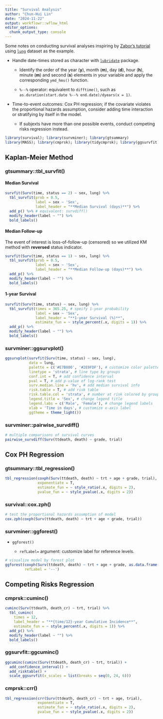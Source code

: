 ```yaml
---
title: "Survival Analysis"
author: "Chun-Hui Lin"
date: "2024-11-22"
output: workflowr::wflow_html
editor_options:
  chunk_output_type: console
---
```


Some notes on conducting survival analyses inspiring by [Zabor's tutorial](https://www.emilyzabor.com/tutorials/survival_analysis_in_r_tutorial.html) using [`lung`](https://rdrr.io/cran/survival/man/lung.html) dataset as the example.

* Handle date-times stored as character with [`lubridate`](https://lubridate.tidyverse.org/) package.

  * Identify the order of the year (**y**), month (**m**), day (**d**), hour (**h**),
minute (**m**) and second (**s**) elements in your variable and apply the corresponding `ymd_hms()` function.

  * `%--%` operator: equivalent to `difftime()`, such as `as.duration(start.date %--% end.date)/dyears(x = 1)`.
  
* Time-to-event outcomes: Cox PH regression; if the covariate violates the proportional hazards assumption, consider adding time interaction or stratifying by itself in the model.

  * If subjexts have more than one possible events, conduct competing risks regression instead.

```r
library(survival); library(survminer); library(gtsummary)
library(MASS); library(cmprsk); library(tidycmprsk); library(ggsurvfit)
```

## Kaplan-Meier Method

### gtsummary::tbl_survfit()

#### Median Survival

```r
survfit(Surv(time, status == 2) ~ sex, lung) %>%
  tbl_survfit(prob = 0.5,
              label = sex ~ 'Sex',
              label_header = "**Median Survival (days)**") %>%
  add_p() %>% # equivalent: survdiff()
  modify_header(label ~ "") %>%
  bold_labels()
```

#### Median Follow-up

The event of interest is loss-of-follow-up (censored) so we utilized KM method with **reversed** status indicator. 

```r
survfit(Surv(time, status == 1) ~ sex, lung) %>%
  tbl_survfit(prob = 0.5,
              label = sex ~ 'Sex',
              label_header = "**Median Follow-up (days)**") %>%
  add_p() %>%
  modify_header(label ~ "") %>%
  bold_labels()
```

#### 1-year Survival

```r
survfit(Surv(time, status) ~ sex, lung) %>%
  tbl_survfit(times = 365.25, # speify 1-year probability
              label = sex ~ 'Sex',
              label_header = "**1-year Survival (%)**",
              estimate_fun = ~ style_percent(.x, digits = 1)) %>%
  add_p() %>%
  modify_header(label ~ "") %>%
  bold_labels()
```

### survminer::ggsurvplot()

```r
ggsurvplot(survfit(Surv(time, status) ~ sex, lung), 
           data = lung,
           palette = c('#E7B800', '#2E9FDF'), # customize color palettes
           linetype = 'strata', # line type by groups
           conf.int = T, # add confidence interval
           pval = T, # add p-value of log-rank test
           surv.median.line = 'hv', # add median survival info
           risk.table = T, # add risk table
           risk.table.col = 'strata', # number at risk colored by groups
           legend.title = 'Sex', # change legend title
           legend.labs = c('Male', 'Female'), # change legend labels
           xlab = 'Time in days', # customize x-axis label
           ggtheme = theme_light())
```

### survminer::pairwise_survdiff()

```r
# multiple comparisons of survival curves
pairwise_survdiff(Surv(ttdeath, death) ~ grade, trial)
```

## Cox PH Regression

### gtsummary::tbl_regression()

```r
tbl_regression(coxph(Surv(ttdeath, death) ~ trt + age + grade, trial),
               exponentiate = T,
               estimate_fun = ~ style_ratio(.x, digits = 2),
               pvalue_fun = ~ style_pvalue(.x, digits = 2))
```

### survival::cox.zph()

```r
# test the proportional hazards assumption of model
cox.zph(coxph(Surv(ttdeath, death) ~ trt + age + grade, trial))
```

### survminer::ggforest()

* `ggforest()`

  * `refLabel=` argument: customize label for reference levels.

```r
# visualize model by forest plot
ggforest(coxph(Surv(ttdeath, death) ~ trt + age + grade, as.data.frame(trial)),
         refLabel = '--')
```

## Competing Risks Regression

### cmprsk::cuminc()

```r
cuminc(Surv(ttdeath, death_cr) ~ trt, trial) %>% 
  tbl_cuminc(
    times = 12, 
    label_header = "**{time/12}-year Cumulative Incidence**",
    estimate_fun = ~ style_percent(.x, digits = 1)) %>% 
  add_p() %>%
  modify_header(label ~ "") %>%
  bold_labels()
```

### ggsurvfit::ggcuminc()

```r
ggcuminc(cuminc(Surv(ttdeath, death_cr) ~ trt, trial)) +
  add_confidence_interval() + 
  add_risktable() + 
  scale_ggsurvfit(x_scales = list(breaks = seq(0, 24, 6)))
```

### cmprsk::crr()

```r
tbl_regression(crr(Surv(ttdeath, death_cr) ~ trt + age, trial), 
               exponentiate = T,
               estimate_fun = ~ style_ratio(.x, digits = 2),
               pvalue_fun = ~ style_pvalue(.x, digits = 2))
```

